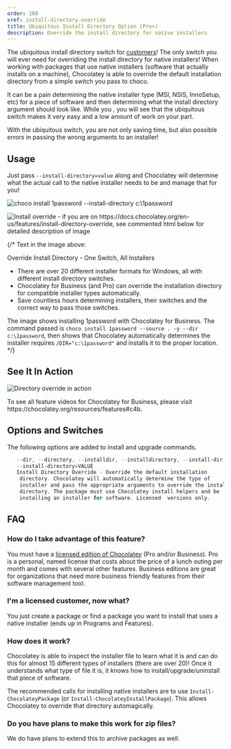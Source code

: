 ```yaml
---
order: 180
xref: install-directory-override
title: Ubiquitous Install Directory Option (Pro+)
description: Override the install directory for native installers
---
```


The ubiquitous install directory switch for [customers](https://chocolatey.org/pricing)! The only switch you will ever need for overriding the install directory for native installers! When working with packages that use native installers (software that actually installs on a machine), Chocolatey is able to override the default installation directory from a simple switch you pass to choco.

It can be a pain determining the native installer type (MSI, NSIS, InnoSetup, etc) for a piece of software and then determining what the install directory argument should look like. While you <Xref title="can change the installation directory without this switch even in Chocolatey open source" value="getting-started" anchor="overriding-default-install-directory" />, you will see that the ubiquitous switch makes it very easy and a low amount of work on your part.

With the ubiquitous switch, you are not only saving time, but also possible errors in passing the wrong arguments to an installer!

## Usage

Just pass `--install-directory=value` along and Chocolatey will determine what the actual call to the native installer needs to be and manage that for you!

![choco install 1password --install-directory c:\1password](/images/chocopro_features_installdirectory.png)

![Install override - if you are on https://docs.chocolatey.org/en-us/features/install-directory-override, see commented html below for detailed description of image](/images/features/features_override_install_directory.png)

{/*
Text in the image above:

Override Install Directory - One Switch, All Installers

- There are over 20 different installer formats for Windows, all with different install directory switches.
- Chocolatey for Business (and Pro) can override the installation directory for compatible installer types automatically.
- Save countless hours determining installers, their switches and the correct way to pass those switches.

The image shows installing 1password with Chocolatey for Business. The command passed is `choco install 1password --source . -y --dir c:\1password`, then shows that Chocolatey automatically determines the installer requires `/DIR="c:\1password"` and installs it to the proper location.
*/}

## See It In Action

![Directory override in action](/images/gifs/chocopro_features_installdirectory.gif)

<Callout type="info">
    To see all feature videos for Chocolatey for Business, please visit https://chocolatey.org/resources/features#c4b.
</Callout>

## Options and Switches

The following options are added to install and upgrade commands.

```powershell
   --dir, --directory, --installdir, --installdirectory, --install-dir,
   --install-directory=VALUE
   Install Directory Override - Override the default installation
    directory. Chocolatey will automatically determine the type of
    installer and pass the appropriate arguments to override the install
    directory. The package must use Chocolatey install helpers and be
    installing an installer for software. Licensed  versions only.
```

## FAQ

### How do I take advantage of this feature?

You must have a [licensed edition of Chocolatey](https://chocolatey.org/pricing) (Pro and/or Business). Pro is a personal, named license that costs about the price of a lunch outing per month and comes with several other features. Business editions are great for organizations that need more business friendly features from their software management tool.

### I'm a licensed customer, now what?

You just create a package or find a package you want to install that uses a native installer (ends up in Programs and Features).

### How does it work?

Chocolatey is able to inspect the installer file to learn what it is and can do this for almost 15 different types of installers (there are over 20)! Once it understands what type of file it is, it knows how to install/upgrade/uninstall that piece of software.

The recommended calls for installing native installers are to use `Install-ChocolateyPackage` (or `Install-ChocolateyInstallPackage`). This allows Chocolatey to override that directory automagically.

### Do you have plans to make this work for zip files?

We do have plans to extend this to archive packages as well.
